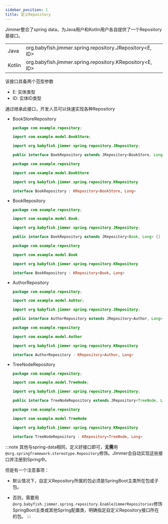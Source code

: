 ```yaml
---
sidebar_position: 1
title: 定义Repository
---
```



Jimmer整合了spring data，为Java用户和Kotlin用户各自提供了一个Repository基接口。

<table>
    <tr>
        <td>Java</td>
        <td>org.babyfish.jimmer.spring.repository.JRepository&lt;E, ID&gt;</td>
    </tr>
    <tr>
        <td>Kotlin</td>
        <td>org.babyfish.jimmer.spring.repository.KRepository&lt;E, ID&gt;</td>
    </tr>
</table>

该接口具备两个范型参数

-   E: 实体类型
-   ID: 实体ID类型

通过继承此接口，开发人员可以快速实现各种Repository

-   BookStoreRepository
    
    <Tabs groupId="language">
    <TabItem value="java" label="Java">

    ```java title="BookStoreRepostory.java"
    package com.example.repository;

    import com.example.model.BookStore;

    import org.babyfish.jimmer.spring.repository.JRepository;

    public interface BookRepository extends JRepository<BookStore, Long> {}
    ```

    </TabItem>
    <TabItem value="kotlin" label="Kotlin">
    
    ```kotlin title="BookStoreRepostory.kt"
    package com.example.repository

    import com.example.model.BookStore

    import org.babyfish.jimmer.spring.repository.KRepository

    interface BookRepository : KRepository<BookStore, Long>
    ```

    </TabItem>
    </Tabs>

-   BookRepository
    
    <Tabs groupId="language">
    <TabItem value="java" label="Java">

    ```java title="BookRepostory.java"
    package com.example.repository;

    import com.example.model.Book;

    import org.babyfish.jimmer.spring.repository.JRepository;

    public interface BookRepository extends JRepository<Book, Long> {}
    ```

    </TabItem>
    <TabItem value="kotlin" label="Kotlin">
    
    ```kotlin title="BookRepostory.kt"
    package com.example.repository

    import com.example.model.Book

    import org.babyfish.jimmer.spring.repository.KRepository

    interface BookRepository : KRepository<Book, Long>
    ```

    </TabItem>
    </Tabs>

-   AuthorRepository
    
    <Tabs groupId="language">
    <TabItem value="java" label="Java">

    ```java title="AuthorRepostory.java"
    package com.example.repository;

    import com.example.model.Auhtor;

    import org.babyfish.jimmer.spring.repository.JRepository;

    public interface AuthorRepository extends JRepository<Author, Long> {}
    ```

    </TabItem>
    <TabItem value="kotlin" label="Kotlin">
    
    ```kotlin title="AuthorRepostory.kt"
    package com.example.repository

    import com.example.model.Author

    import org.babyfish.jimmer.spring.repository.KRepository

    interface AuthorRepository : KRepository<Author, Long>
    ```

    </TabItem>
    </Tabs>

-   TreeNodeRepository
    
    <Tabs groupId="language">
    <TabItem value="java" label="Java">

    ```java title="TreeNodeRepostory.java"
    package com.example.repository;

    import com.example.model.TreeNode;

    import org.babyfish.jimmer.spring.repository.JRepository;

    public interface TreeNodeRepository extends JRepository<TreeNode, Long> {}
    ```

    </TabItem>
    <TabItem value="kotlin" label="Kotlin">
    
    ```kotlin title="TreeNodeRepostory.kt"
    package com.example.repository

    import com.example.model.TreeNode

    import org.babyfish.jimmer.spring.repository.KRepository

    interface TreeNodeRepository : KRepository<TreeNode, Long>
    ```

    </TabItem>
    </Tabs>

:::note
其他与spring-data相同，定义好接口即可，**无需**用`@org.springframework.stereotype.Repository`修饰。Jimmer会自动实现这些接口并注册到Spring中。

但是有一个注意事项：

- 默认情况下，自定义Repository所属的包必须是SpringBoot主类所在包或子包。

- 否则，需要用`@org.babyfish.jimmer.spring.repository.EnableJimmerRepositories`修饰SpringBoot主类或其他Spring配置类，明确指定自定义Repository接口所在的包。
:::
